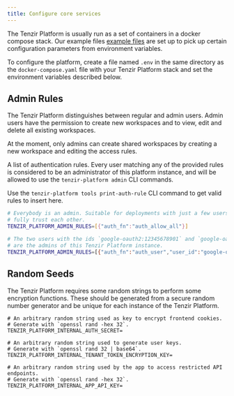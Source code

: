 ```yaml
---
title: Configure core services
---
```


The Tenzir Platform is usually run as a set of containers in a docker compose
stack. Our example files [example files](https://github.com/tenzir/platform/tree/main/examples)
are set up to pick up certain configuration parameters from environment variables.

To configure the platform, create a file named `.env` in the same directory
as the `docker-compose.yaml` file with your Tenzir Platform stack and set
the environment variables described below.

## Admin Rules

The Tenzir Platform distinguishes between regular and admin users.
Admin users have the permission to create new workspaces and to view, edit and
delete all existing workspaces.

At the moment, only admins can create shared workspaces by creating a new
workspace and editing the access rules.

A list of authentication rules. Every user matching any of the provided rules
is considered to be an administrator of this platform instance, and will
be allowed to use the `tenzir-platform admin` CLI commands.

Use the `tenzir-platform tools print-auth-rule` CLI command to
get valid rules to insert here.

```sh
# Everybody is an admin. Suitable for deployments with just a few users who
# fully trust each other.
TENZIR_PLATFORM_ADMIN_RULES=[{"auth_fn":"auth_allow_all"}]

# The two users with the ids `google-oauth2:12345678901` and `google-oauth2:12345678902`
# are the admins of this Tenzir Platform instance.
TENZIR_PLATFORM_ADMIN_RULES=[{"auth_fn":"auth_user","user_id":"google-oauth2:12345678901"}, {"auth_fn":"auth_user","user_id":"google-oauth2:12345678902"}]
```

## Random Seeds

The Tenzir Platform requires some random strings to perform some encryption
functions. These should be generated from a secure random number generator and
be unique for each instance of the Tenzir Platform.

```
# An arbitrary random string used as key to encrypt frontend cookies.
# Generate with `openssl rand -hex 32`.
TENZIR_PLATFORM_INTERNAL_AUTH_SECRET=

# An arbitrary random string used to generate user keys.
# Generate with `openssl rand 32 | base64`.
TENZIR_PLATFORM_INTERNAL_TENANT_TOKEN_ENCRYPTION_KEY=

# An arbitrary random string used by the app to access restricted API endpoints.
# Generate with `openssl rand -hex 32`.
TENZIR_PLATFORM_INTERNAL_APP_API_KEY=
```
